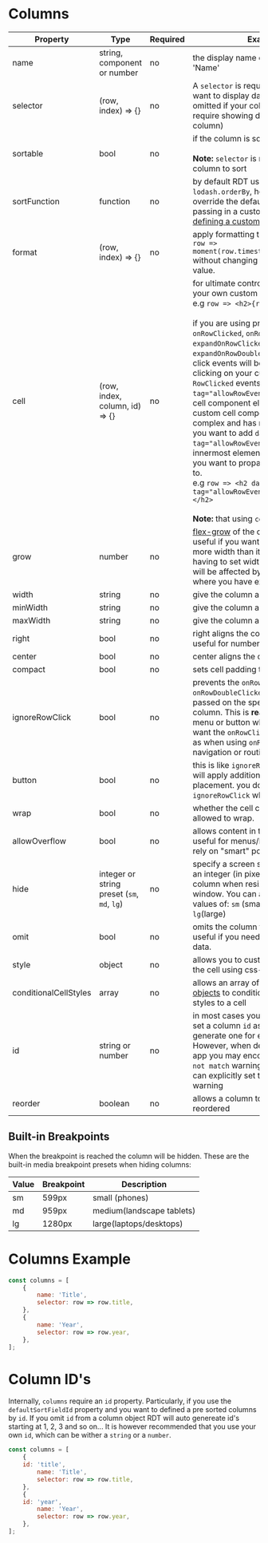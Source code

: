 
<Meta title="API/Columns" id="api-columns" />

# Columns

| Property | Type   | Required | Example                                                                                                       |
|----------|--------|----------|---------------------------------------------------------------------------------------------------------------|
| name     | string, component or number | no       | the display name of our Column e.g. 'Name'                                                                    |
| selector | (row, index) => {} | no      | A `selector` is required anytime you want to display data but can be omitted if your column does not require showing data (e.g. an actions column) |
| sortable | bool   | no       | if the column is sortable. <br /><br />**Note:** `selector` is required for the column to sort                                                            |
| sortFunction | function | no | by default RDT uses lodash `lodash.orderBy`, however, you can override the default behavior by passing in a custom sort function. [defining a custom sort function](#CustomSortFunction)   |
| format   | (row, index) => {}   | no       | apply formatting to the selector e.g. `row => moment(row.timestamp).format('lll')` without changing the actual selector value.                                        |
| cell     | (row, index, column, id) => {}   | no       | for ultimate control use `cell` to render your own custom component!<br />e.g `row => <h2>{row.title}</h2>`. <br /> <br />if you are using properties such as: `onRowClicked`, `onRowDoubleClicked`, `expandOnRowClicked` or `expandOnRowDoubleClicked` then those click events will be ignored when clicking on your custom cell. To allow `RowClicked` events you can add `data-tag="allowRowEvents"` to your custom cell component elements. If your custom cell component is more complex and has nested elements you want to add `data-tag="allowRowEvents"` to the innermost element or on the elements you want to propagate the click event to. <br />e.g `row => <h2 data-tag="allowRowEvents">{row.title}</h2>` <br /><br />**Note:** that using `cell` **negates  `format`**. |
| grow     | number | no       | [flex-grow](https://developer.mozilla.org/en-US/docs/Web/CSS/flex-grow) of the column. This is useful if you want a column to take up more width than its relatives (without having to set widths explicitly).  this will be affected by other columns where you have explicitly set widths |
| width    | string | no       | give the column a fixed width                                                                                 |
| minWidth | string | no       | give the column a minWidth                                                                                    |
| maxWidth | string | no       | give the column a maxWidth                                                                                    |
| right    | bool   | no       | right aligns the content in the cell. useful for numbers                                                      |
| center   | bool   | no       | center aligns the content in the cell                                                                         |
| compact  | bool   | no       | sets cell padding to 0                                                                                        |
| ignoreRowClick    | bool    | no | prevents the `onRowClicked` and `onRowDoubleClicked` event from being passed on the specific TableCell column. This is **really** useful for a menu or button where you do not want the `onRowClicked` triggered, such as when using `onRowClicked` for navigation or routing |
| button   | bool   | no       | this is like `ignoreRowClick` except it will apply additional styling for button placement. you do not need to set `ignoreRowClick` when using `button` |
| wrap     | bool   | no       | whether the cell content should be allowed to wrap.                                                            |
| allowOverflow     | bool     | no       | allows content in the cell to overflow. useful for menus/layovers that do not rely on "smart" positioning |
| hide     | integer or string preset (`sm`, `md`, `lg`) | no | specify a screen size (breakpoint) as an integer (in pixels) that hides the column when resizing the browser window. You can also use the preset values of: `sm` (small), `md`(medium), and `lg`(large) |
| omit     | bool   | no       | omits the column from the table. useful if you need to hide access to data. |
| style    | object | no       | allows you to customize the css of the cell using css-in-js [style objects](https://www.styled-components.com/docs/advanced#style-objects) |
| conditionalCellStyles    | array   | no     | allows an array of [conditional style objects](#-conditional-row-styling) to conditionally apply css styles to a cell |
| id       | string or number | no       | in most cases you should not need to set a column `id` as RDT will auto generate one for each column. However, when developing an SSR app you may encounder an `id did not match` warning. In this case, you can explicitly set the `id` to fix the warning |
| reorder       | boolean | no       | allows a column to be dragged and reordered |

##  Built-in Breakpoints

When the breakpoint is reached the column will be hidden. These are the built-in media breakpoint presets when hiding columns:

| Value   | Breakpoint  | Description               |
| ------- | ----------- | ------------------------- |
| sm      | 599px       | small (phones)            |
| md      | 959px       | medium(landscape tablets) |
| lg      | 1280px      | large(laptops/desktops)   |

# Columns Example

```js
const columns = [
	{
		name: 'Title',
		selector: row => row.title,
	},
	{
		name: 'Year',
		selector: row => row.year,
	},
];
```

# Column ID's

Internally, `columns` require an `id` property. Particularly, if you use the `defaultSortFieldId` property and you want to defined a pre sorted columns by `id`. If you omit `id` from a column object RDT will auto genereate id's starting at 1, 2, 3 and so on... It is however recommended that you use your own `id`, which can be wither a `string` or a `number`.

```js
const columns = [
	{
    id: 'title',
		name: 'Title',
		selector: row => row.title,
	},
	{
    id: 'year',
		name: 'Year',
		selector: row => row.year,
	},
];
```